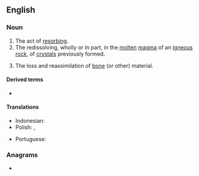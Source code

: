 {{also|Resorption|résorption}}
==English==

===Noun===
{{en-noun|~}}

# The act of [[resorb]]ing.
# The redissolving, wholly or in part, in the [[molten]] [[magma]] of an [[igneous]] [[rock]], of [[crystal]]s previously formed.
# {{lb|en|medicine}} The loss and reassimilation of [[bone]] (or other) material.

====Derived terms====
* {{l|en|hyperresorption}}

====Translations====
{{trans-top|the loss and reassimilation of bone material}}
* Indonesian: {{t+|id|resorpsi}}
* Polish: {{t+|pl|resorpcja|f}}, {{t+|pl|wchłanianie|n}}
{{trans-mid}}
* Portuguese: {{t|pt|ressorção|f}}
{{trans-bottom}}

===Anagrams===
* {{anagrams|en|a=einooprrst|portioners|reportions|serotropin}}